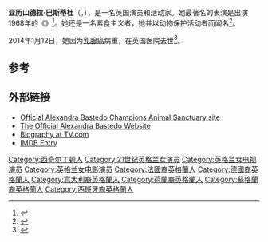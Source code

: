 {{Infobox person
| name        = 亚历山德拉·巴斯蒂杜
| image       =
| caption     =
| birthname   =
| birth_date  = 1946年3月9日
| birth_place = 英国
| death_date  = 2014年1月12日
| death_place =
| othername   =
| occupation  = 演员、作家
| yearsactive = 1962–2014
| spouse      = {{link-en|帕特里克·加兰|Patrick Garland}} (1980–2013)<ref name="BBC13">[http://www.bbc.co.uk/news/uk-england-sussex-22232389 "Patrick Garland, theatre producer and director, dies aged 78"] {{Wayback|url=http://www.bbc.co.uk/news/uk-england-sussex-22232389 |date=20130520154855 }}, BBC News, 20 April 2013</ref>
| website     =
}}
'''亚历山德拉·巴斯蒂杜'''（{{lang-en|Alexandra Bastedo}}，{{bd|1946年|3月9日|2014年|1月12日|catIdx=Bastedo}}），是一名英国演员和活动家。她最著名的表演是出演1968年的《{{link-en|冠军们|The Champions}}》<ref>{{cite news|url=http://www.express.co.uk/posts/view/195819/What-happened-to-the-70s-sexpots-What-happened-to-the-70s-sexpots-What-happened-to-the-70s-sexpots-What-happened-to-the-70s-sexpots-What-happened-to-the-70s-sexpots-What-happened-to-the-70s-sexpots-What-happened-to-the-70s-sexpots-What-happened-to-the-70s-sexpots-|title=WHAT HAPPENED TO THE 70S SEXPOTS?|work=[[The_Express|The Express]]|date=27 August 2010|accessdate=3 November 2010|archive-date=2012-11-28|archive-url=https://web.archive.org/web/20121128174223/http://www.express.co.uk/posts/view/195819/What-happened-to-the-70s-sexpots-What-happened-to-the-70s-sexpots-What-happened-to-the-70s-sexpots-What-happened-to-the-70s-sexpots-What-happened-to-the-70s-sexpots-What-happened-to-the-70s-sexpots-What-happened-to-the-70s-sexpots-What-happened-to-the-70s-sexpots-|dead-url=no}}</ref>。她还是一名素食主义者，她并以动物保护活动者而闻名<ref>{{cite web|title=Alexandra Bastedo|url=http://www.abcanimalsanctuary.co.uk/page_2333988.html|deadurl=yes|archiveurl=https://web.archive.org/web/20130723021240/http://abcanimalsanctuary.co.uk/page_2333988.html|archivedate=2013-07-23|accessdate=2014-02-11}}</ref>。

2014年1月12日，她因为[[乳腺癌|乳腺癌]]病重，在英国医院去世<ref>{{cite web|url=http://www.bbc.co.uk/news/entertainment-arts-25708277|title=Alexandra Bastedo dies aged 67|publisher=[[BBC_NEWS|BBC NEWS]]|date=13 January 2014|accessdate=2014-02-11|archive-date=2014-02-10|archive-url=https://web.archive.org/web/20140210191729/http://www.bbc.co.uk/news/entertainment-arts-25708277|dead-url=no}}</ref>。

==参考==
{{reflist}}

==外部链接==
*[http://www.abcanimalsanctuary.co.uk Official Alexandra Bastedo Champions Animal Sanctuary site]{{Wayback|url=http://www.abcanimalsanctuary.co.uk/ |date=20140214064806 }}
*[http://www.alexandra-bastedo.com/index.html The Official Alexandra Bastedo Website]{{Wayback|url=http://www.alexandra-bastedo.com/index.html |date=20140114003045 }}
*[https://web.archive.org/web/20110629144716/http://www.tv.com/alexandra-bastedo/person/16648/biography.html Biography at TV.com]
*[http://www.imdb.com/name/nm0060406/ IMDB Entry]{{Wayback|url=http://www.imdb.com/name/nm0060406/ |date=20140117082923 }}

{{Authority control}}
{{DEFAULTSORT:Bastedo, Alexandra}}
[[Category:西奇尔丁顿人|Category:西奇尔丁顿人]]
[[Category:21世纪英格兰女演员|Category:21世纪英格兰女演员]]
[[Category:英格兰女电视演员|Category:英格兰女电视演员]]
[[Category:英格兰女电影演员|Category:英格兰女电影演员]]
[[Category:法國裔英格蘭人|Category:法國裔英格蘭人]]
[[Category:德國裔英格蘭人|Category:德國裔英格蘭人]]
[[Category:意大利裔英格蘭人|Category:意大利裔英格蘭人]]
[[Category:荷蘭裔英格蘭人|Category:荷蘭裔英格蘭人]]
[[Category:蘇格蘭裔英格蘭人|Category:蘇格蘭裔英格蘭人]]
[[Category:西班牙裔英格蘭人|Category:西班牙裔英格蘭人]]